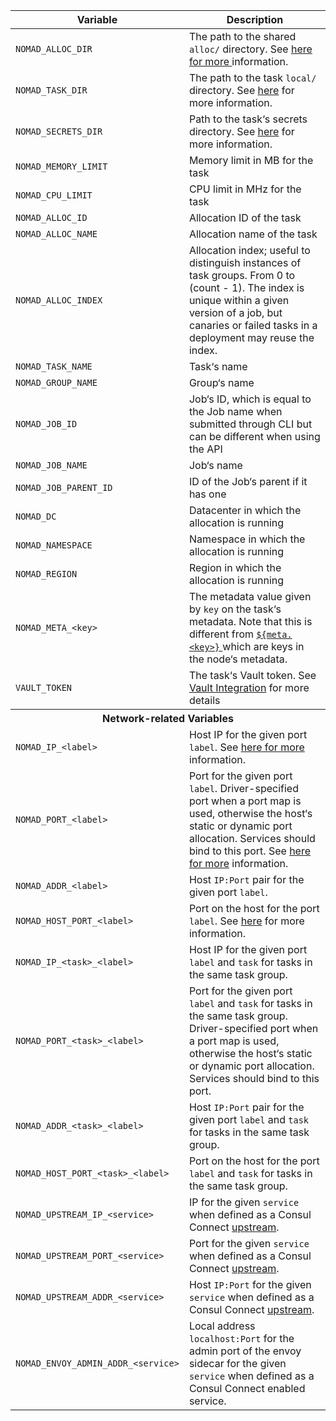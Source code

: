 <table>
  <thead>
    <tr>
      <th>Variable</th>
      <th>Description</th>
    </tr>
  </thead>
  <tbody>
    <tr>
      <td>
        <code>NOMAD_ALLOC_DIR</code>
      </td>
      <td>
        The path to the shared <code>alloc/</code> directory. See
        <a href="/docs/runtime/environment#task-directories">
          here for more
        </a> information.
      </td>
    </tr>
    <tr>
      <td>
        <code>NOMAD_TASK_DIR</code>
      </td>
      <td>
        The path to the task <code>local/</code> directory. See
        <a href="/docs/runtime/environment#task-directories">here</a> for more information.
      </td>
    </tr>
    <tr>
      <td>
        <code>NOMAD_SECRETS_DIR</code>
      </td>
      <td>
        Path to the task&lsquo;s secrets directory. See
        <a href="/docs/runtime/environment#task-directories">here</a> for more information.
      </td>
    </tr>
    <tr>
      <td>
        <code>NOMAD_MEMORY_LIMIT</code>
      </td>
      <td>Memory limit in MB for the task</td>
    </tr>
    <tr>
      <td>
        <code>NOMAD_CPU_LIMIT</code>
      </td>
      <td>CPU limit in MHz for the task</td>
    </tr>
    <tr>
      <td>
        <code>NOMAD_ALLOC_ID</code>
      </td>
      <td>Allocation ID of the task</td>
    </tr>
    <tr>
      <td>
        <code>NOMAD_ALLOC_NAME</code>
      </td>
      <td>Allocation name of the task</td>
    </tr>
    <tr>
      <td>
        <code>NOMAD_ALLOC_INDEX</code>
      </td>
      <td>
        Allocation index; useful to distinguish instances of task groups. From 0
        to (count - 1). The index is unique within a given version of a job, but
        canaries or failed tasks in a deployment may reuse the index.
      </td>
    </tr>
    <tr>
      <td>
        <code>NOMAD_TASK_NAME</code>
      </td>
      <td>Task&lsquo;s name</td>
    </tr>
    <tr>
      <td>
        <code>NOMAD_GROUP_NAME</code>
      </td>
      <td>Group&lsquo;s name</td>
    </tr>
    <tr>
      <td>
        <code>NOMAD_JOB_ID</code>
      </td>
      <td>
        Job&lsquo;s ID, which is equal to the Job name when submitted through
        CLI but can be different when using the API
      </td>
    </tr>
    <tr>
      <td>
        <code>NOMAD_JOB_NAME</code>
      </td>
      <td>Job&lsquo;s name</td>
    </tr>
    <tr>
      <td>
        <code>NOMAD_JOB_PARENT_ID</code>
      </td>
      <td>ID of the Job&lsquo;s parent if it has one</td>
    </tr>
    <tr>
      <td>
        <code>NOMAD_DC</code>
      </td>
      <td>Datacenter in which the allocation is running</td>
    </tr>
    <tr>
      <td>
        <code>NOMAD_NAMESPACE</code>
      </td>
      <td>Namespace in which the allocation is running</td>
    </tr>
    <tr>
      <td>
        <code>NOMAD_REGION</code>
      </td>
      <td>Region in which the allocation is running</td>
    </tr>
    <tr>
      <td>
        <code>NOMAD_META_&lt;key&gt;</code>
      </td>
      <td>
        The metadata value given by <code>key</code> on the task&lsquo;s
        metadata. Note that this is different from
        <a href="/docs/runtime/interpolation#node-variables-">
          <code>$&#123;meta.&lt;key&gt;&#125;</code>
        </a>
        which are keys in the node&lsquo;s metadata.
      </td>
    </tr>
    <tr>
      <td>
        <code>VAULT_TOKEN</code>
      </td>
      <td>
        The task&lsquo;s Vault token. See
        <a href="/docs/vault-integration">Vault Integration</a>
        for more details
      </td>
    </tr>
    <tr>
      <th colspan="2">Network-related Variables</th>
    </tr>
    <tr>
      <td>
        <code>NOMAD_IP_&lt;label&gt;</code>
      </td>
      <td>
        Host IP for the given port <code>label</code>. See
        <a href="/docs/job-specification/network">here for more</a> information.
      </td>
    </tr>
    <tr>
      <td>
        <code>NOMAD_PORT_&lt;label&gt;</code>
      </td>
      <td>
        Port for the given port <code>label</code>. Driver-specified port when a
        port map is used, otherwise the host&lsquo;s static or dynamic port
        allocation. Services should bind to this port. See
        <a href="/docs/job-specification/network">here for more</a> information.
      </td>
    </tr>
    <tr>
      <td>
        <code>NOMAD_ADDR_&lt;label&gt;</code>
      </td>
      <td>
        Host <code>IP:Port</code> pair for the given port <code>label</code>.
      </td>
    </tr>
    <tr>
      <td>
        <code>NOMAD_HOST_PORT_&lt;label&gt;</code>
      </td>
      <td>
        Port on the host for the port <code>label</code>. See
        <a href="/docs/job-specification/network#mapped-ports">here</a> for more
        information.
      </td>
    </tr>
    <tr>
      <td>
        <code>NOMAD_IP_&lt;task&gt;_&lt;label&gt;</code>
      </td>
      <td>
        Host IP for the given port <code>label</code> and <code>task</code> for
        tasks in the same task group.
      </td>
    </tr>
    <tr>
      <td>
        <code>NOMAD_PORT_&lt;task&gt;_&lt;label&gt;</code>
      </td>
      <td>
        Port for the given port <code>label</code> and <code>task</code> for
        tasks in the same task group. Driver-specified port when a port map is
        used, otherwise the host&lsquo;s static or dynamic port allocation.
        Services should bind to this port.
      </td>
    </tr>
    <tr>
      <td>
        <code>NOMAD_ADDR_&lt;task&gt;_&lt;label&gt;</code>
      </td>
      <td>
        Host <code>IP:Port</code> pair for the given port <code>label</code> and
        <code>task</code> for tasks in the same task group.
      </td>
    </tr>
    <tr>
      <td>
        <code>NOMAD_HOST_PORT_&lt;task&gt;_&lt;label&gt;</code>
      </td>
      <td>
        Port on the host for the port <code>label</code> and <code>task</code>
        for tasks in the same task group.
      </td>
    </tr>
    <tr>
      <td>
        <code>NOMAD_UPSTREAM_IP_&lt;service&gt;</code>
      </td>
      <td>
        IP for the given <code>service</code> when defined as a Consul Connect
        <a href="/docs/job-specification/upstreams">upstream</a>.
      </td>
    </tr>
    <tr>
      <td>
        <code>NOMAD_UPSTREAM_PORT_&lt;service&gt;</code>
      </td>
      <td>
        Port for the given <code>service</code> when defined as a Consul Connect
        <a href="/docs/job-specification/upstreams">upstream</a>.
      </td>
    </tr>
    <tr>
      <td>
        <code>NOMAD_UPSTREAM_ADDR_&lt;service&gt;</code>
      </td>
      <td>
        Host <code>IP:Port</code> for the given <code>service</code> when
        defined as a Consul Connect
        <a href="/docs/job-specification/upstreams">upstream</a>.
      </td>
    </tr>
    <tr>
      <td>
        <code>NOMAD_ENVOY_ADMIN_ADDR_&lt;service&gt;</code>
      </td>
      <td>
        Local address <code>localhost:Port</code> for the admin port of the
        envoy sidecar for the given <code>service</code> when defined as a
        Consul Connect enabled service.
      </td>
    </tr>
  </tbody>
</table>
